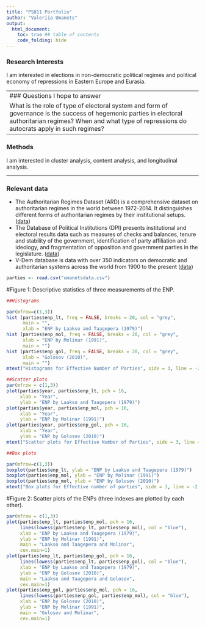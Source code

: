 ```yaml
---
title: "PS811 Portfolio"
author: "Valeriia Umanets"
output:
  html_document: 
    toc: true ## table of contents
    code_folding: hide
---
```


<!-- The above header sets everything up. -->





### Research Interests
I am interested in elections in non-democratic political regimes and political economy of repressions in Eastern Europe and Eurasia. 

---
### Questions I hope to answer
What is the role of type of electoral system and form of governance is the success of hegemonic parties in electoral authoritarian regimes? When and what type of repressions do autocrats apply in such regimes? 
---

### Methods
I am interested in cluster analysis, content analysis, and longitudinal analysis. 

---

### Relevant data
- The Authoritarian Regimes Dataset (ARD) is a comprehensive dataset on authoritarian regimes in the world between 1972-2014. It distinguishes different forms of authoritarian regimes by their institutional setups. ([data](https://sites.google.com/site/authoritarianregimedataset/home)) 
- The Database of Political Institutions (DPI) presents institutional and electoral results data such as measures of checks and balances, tenure and stability of the government, identification of party affiliation and ideology, and fragmentation of opposition and government parties in the legislature. ([data](https://publications.iadb.org/handle/11319/7408))
- V-Dem database is data with over 350 indicators on democratic and authoritarian systems across the world from 1900 to the present ([data](https://www.v-dem.net))

<!-- 
Valeriia,
These datasets look like solid options. They all seem quite large, so your key task will be to select a few variables of interests. 
Try writing a few lines of R code that loads these data from their URL and then uses the select() from dplyr to trim it down to the columns you want. Make sure to include any ID columns. 
If the files are very large, you may want to make a short .R script that loads from the URL, selects the variables you want, and then saves your new, smaller data file in a folder called "data" (make sure to save this script in your 811 folder, commit it, and push it). This portfolio page can then load this smaller data file from that folder using here(data/YourNewDataFile).
Best,
Devin
-->

```r
parties <- read.csv("umanetsdata.csv")
```

#Figure 1: Descriptive statistics of three measurements of the ENP.
``` r

##Histograms 

par(mfrow=c(1,3))
hist (parties$enp_lt, freq = FALSE, breaks = 20, col = "grey",
      main = "",
      xlab = "ENP by Laakso and Taagepera (1979)")
hist (parties$enp_mol, freq = FALSE, breaks = 20, col = "grey",
      xlab = "ENP by Molinar (1991)",
      main = "")
hist (parties$enp_gol, freq = FALSE, breaks = 20, col = "grey",
      xlab = "Golosov (2010)",
      main = "")
mtext("Histograms for Effective Number of Parties", side = 3, line = -2, outer = TRUE)

##Scatter plots
par(mfrow = c(1,3))
plot(parties$year, parties$enp_lt, pch = 16,
     xlab = "Year",
     ylab = "ENP by Laakso and Taagepera (1979)")
plot(parties$year, parties$enp_mol, pch = 16,
     xlab = "Year",
     ylab = "ENP by Molinar (1991)")
plot(parties$year, parties$enp_gol, pch = 16,
     xlab = "Year",
     ylab = "ENP by Golosov (2010)")
mtext("Scatter plots for Effective Number of Parties", side = 3, line = -2, outer = TRUE)

##Box plots

par(mfrow=c(1,3))
boxplot(parties$enp_lt, ylab = "ENP by Laakso and Taagepera (1979)")
boxplot(parties$enp_mol, ylab = "ENP by Molinar (1991)")
boxplot(parties$enp_mol, ylab = "ENP by Golosov (2010)")
mtext("Box plots for Effective number of parties", side = 3, line = -2, outer = TRUE)
```

#Figure 2: Scatter plots of the ENPs (three indexes are plotted by each other).
```r

par(mfrow = c(1,3))
plot(parties$enp_lt, parties$enp_mol, pch = 16, 
     lines(lowess(parties$enp_lt, parties$enp_mol), col = "blue"),
     xlab = "ENP by Laakso and Taagepera (1979)",
     ylab = "ENP by Molinar (1991)",
     main = "Laakso and Taagepera and Molinar",
     cex.main=1)
plot(parties$enp_lt, parties$enp_gol, pch = 16,
     lines(lowess(parties$enp_lt, parties$enp_gol), col = "blue"),
     xlab = "ENP by Laakso and Taagepera (1979)",
     ylab = "ENP by Golosov (2010)",
     main = "Laakso and Taagepera and Golosov",
     cex.main=1)
plot(parties$enp_gol, parties$enp_mol, pch = 16,
     lines(lowess(parties$enp_gol, parties$enp_mol), col = "blue"),
     xlab = "ENP by Golosov (2010)",
     ylab = "ENP by Molinar (1991)",
     main = "Golosov and Molinar",
     cex.main=1)
```

